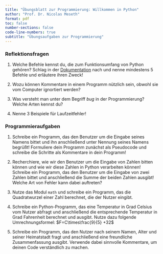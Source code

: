 ```yaml
---
title: "Übungsblatt zur Programmierung: Willkommen in Python"
author: "Prof. Dr. Nicolas Meseth"
format: pdf
toc: false
number-sections: false
code-line-numbers: true
subtitle: "Übungsaufgaben zur Programmierung"
---
```

### Reflektionsfragen

1.  Welche Befehle kennst du, die zum Funktionsumfang von Python gehören? Schlag in der [Dokumentation](https://docs.python.org/3/) nach und nenne mindestens 5 Befehle und erläutere ihren Zweck!

2.  Wozu können Kommentare in einem Programm nützlich sein, obwohl sie vom Computer ignortiert werden?

3.  Was versteht man unter dem Begriff *bug* in der Programmierung? Welche Arten kennst du?

4.  Nenne 3 Beispiele für Laufzeitfehler!

### Programmieraufgaben


1.  Schreibe ein Programm, das den Benutzer um die Eingabe seines Namens bittet und ihn anschließend unter Nennung seines Namens begrüßt! Formuliere dein Programm zunächst als Pseudocode und schreibe die Schritte als Kommentare in dein Programm!

2.  Recherchiere, wie wir den Benutzer um die Eingabe von Zahlen bitten können und wie wir diese Zahlen in Python verarbeiten können! Schreibe ein Programm, das den Benutzer um die Eingabe von zwei Zahlen bittet und anschließend die Summe der beiden Zahlen ausgibt! Welche Art von Fehler kann dabei auftreten?

3.  Nutze das Modul `math` und schreibe ein Programm, das die Quadratwurzel einer Zahl berechnet, die der Nutzer eingibt.

4.  Schreibe ein Python-Programm, das eine Temperatur in Grad Celsius vom Nutzer abfragt und anschließend die entsprechende Temperatur in Grad Fahrenheit berechnet und ausgibt. Nutze dazu folgende Umrechnungsformel: $F=C\times\frac{9}{5} +32$

5.  Schreibe ein Programm, das den Nutzer nach seinem Namen, Alter und seiner Heimatstadt fragt und anschließend eine freundliche Zusammenfassung ausgibt. Verwende dabei sinnvolle Kommentare, um deinen Code verständlich zu machen.

